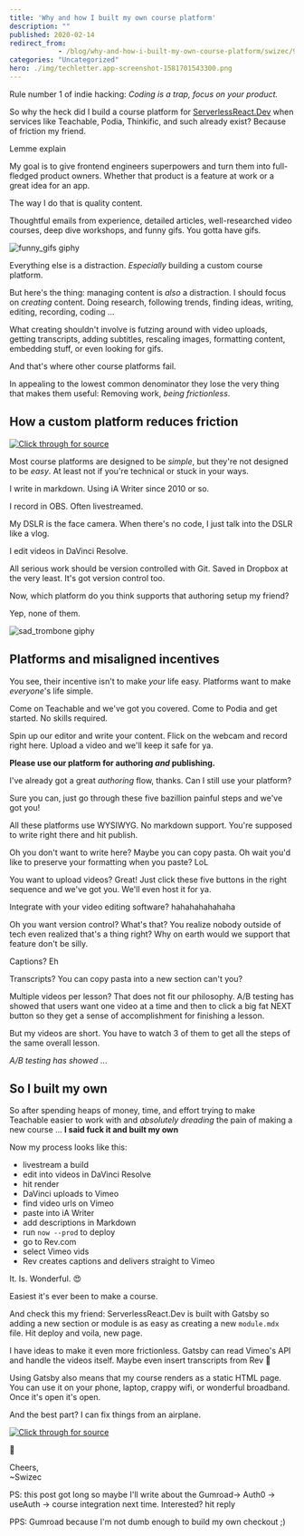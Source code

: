 ```yaml
---
title: 'Why and how I built my own course platform'
description: ""
published: 2020-02-14
redirect_from: 
            - /blog/why-and-how-i-built-my-own-course-platform/swizec/9330
categories: "Uncategorized"
hero: ./img/techletter.app-screenshot-1581701543300.png
---
```

Rule number 1 of indie hacking: _Coding is a trap, focus on your product._





So why the heck did I build a course platform for [ServerlessReact.Dev](https://serverlessreact.dev) when services like Teachable, Podia, Thinkific, and such already exist? Because of friction my friend.



Lemme explain



My goal is to give frontend engineers superpowers and turn them into full-fledged product owners. Whether that product is a feature at work or a great idea for an app.



The way I do that is quality content.



Thoughtful emails from experience, detailed articles, well-researched video courses, deep dive workshops, and funny gifs. You gotta have gifs.



![funny_gifs giphy](./img/media-110F1JFzWKtiA8-giphy.gif)



Everything else is a distraction. _Especially_ building a custom course platform.



But here&#x27;s the thing: managing content is _also_ a distraction. I should focus on _creating_ content. Doing research, following trends, finding ideas, writing, editing, recording, coding ...



What creating shouldn&#x27;t involve is futzing around with video uploads, getting transcripts, adding subtitles, rescaling images, formatting content, embedding stuff, or even looking for gifs.



And that&#x27;s where other course platforms fail.



In appealing to the lowest common denominator they lose the very thing that makes them useful: Removing work, _being frictionless_.



## How a custom platform reduces friction





[![Click through for source](./img/techletter.app-screenshot-1581701543300.png)](https://twitter.com/Swizec/status/1224404079461289984)





Most course platforms are designed to be _simple_, but they&#x27;re not designed to be _easy_. At least not if you&#x27;re technical or stuck in your ways.



I write in markdown. Using iA Writer since 2010 or so.



I record in OBS. Often livestreamed.



My DSLR is the face camera. When there&#x27;s no code, I just talk into the DSLR like a vlog.



I edit videos in DaVinci Resolve.



All serious work should be version controlled with Git. Saved in Dropbox at the very least. It&#x27;s got version control too.



Now, which platform do you think supports that authoring setup my friend?



Yep, none of them.



![sad_trombone giphy](./img/media-mbPqOzyASJzB6-giphy.gif)



## Platforms and misaligned incentives



You see, their incentive isn&#x27;t to make _your_ life easy. Platforms want to make _everyone_&#x27;s life simple.



Come on Teachable and we&#x27;ve got you covered. Come to Podia and get started. No skills required.



Spin up our editor and write your content. Flick on the webcam and record right here. Upload a video and we&#x27;ll keep it safe for ya.



**Please use our platform for authoring _and_ publishing.**



I&#x27;ve already got a great _authoring_ flow, thanks. Can I still use your platform?



Sure you can, just go through these five bazillion painful steps and we&#x27;ve got you!



All these platforms use WYSIWYG. No markdown support. You&#x27;re supposed to write right there and hit publish.



Oh you don&#x27;t want to write here? Maybe you can copy pasta. Oh wait you&#x27;d like to preserve your formatting when you paste? LoL



You want to upload videos? Great! Just click these five buttons in the right sequence and we&#x27;ve got you. We&#x27;ll even host it for ya.



Integrate with your video editing software? hahahahahahaha



Oh you want version control? What&#x27;s that? You realize nobody outside of tech even realized that&#x27;s a thing right? Why on earth would we support that feature don&#x27;t be silly.



Captions? Eh



Transcripts? You can copy pasta into a new section can&#x27;t you?



Multiple videos per lesson? That does not fit our philosophy. A/B testing has showed that users want one video at a time and then to click a big fat NEXT button so they get a sense of accomplishment for finishing a lesson.



But my videos are short. You have to watch 3 of them to get all the steps of the same overall lesson.



_A/B testing has showed_ ...



## So I built my own



So after spending heaps of money, time, and effort trying to make Teachable easier to work with and _absolutely dreading_ the pain of making a new course ... **I said fuck it and built my own**



Now my process looks like this:



- livestream a build
- edit into videos in DaVinci Resolve
- hit render
- DaVinci uploads to Vimeo
- find video urls on Vimeo
- paste into iA Writer
- add descriptions in Markdown
- run `now --prod` to deploy
- go to Rev.com
- select Vimeo vids
- Rev creates captions and delivers straight to Vimeo



It. Is. Wonderful. 😍



Easiest it&#x27;s ever been to make a course.



And check this my friend: ServerlessReact.Dev is built with Gatsby so adding a new section or module is as easy as creating a new `module.mdx` file. Hit deploy and voila, new page.



I have ideas to make it even more frictionless. Gatsby can read Vimeo&#x27;s API and handle the videos itself. Maybe even insert transcripts from Rev 🤔



Using Gatsby also means that my course renders as a static HTML page. You can use it on your phone, laptop, crappy wifi, or wonderful broadband. Once it&#x27;s open it&#x27;s open.



And the best part? I can fix things from an airplane.





[![Click through for source](./img/techletter.app-screenshot-1581701520345.png)](https://twitter.com/Swizec/status/1228041748120666112)





🤘



Cheers,  
~Swizec



PS: this post got long so maybe I&#x27;ll write about the Gumroad-&gt; Auth0 -&gt; useAuth -&gt; course integration next time. Interested? hit reply



PPS: Gumroad because I&#x27;m not dumb enough to build my own checkout ;)